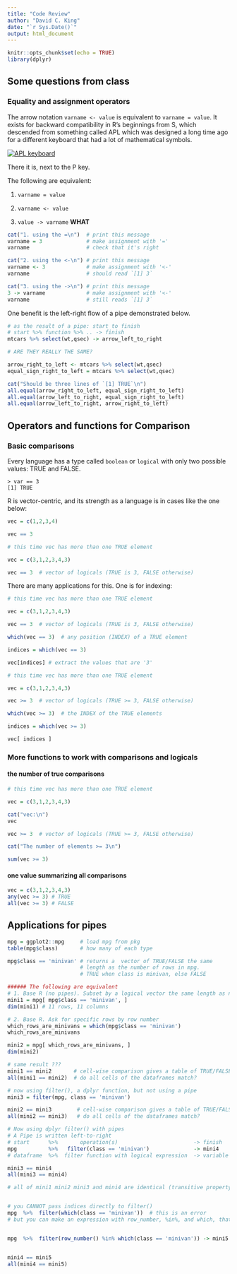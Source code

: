 ```yaml
---
title: "Code Review"
author: "David C. King"
date: "`r Sys.Date()`"
output: html_document
---
```


```r
knitr::opts_chunk$set(echo = TRUE)
library(dplyr)
```

## Some questions from class

### Equality and assignment operators

The arrow notation `varname <- value` is equivalent to `varname = value`. It exists for backward compatibility in R's beginnings from S, which descended from something called APL which was designed a long time ago for a different keyboard that had a lot of mathematical symbols.

[![APL keyboard](img/410px-APL-keybd2.svg.webp)](https://en.wikipedia.org/wiki/APL_(programming_language))

There it is, next to the P key.

The following are equivalent:

1. `varname = value`

2. `varname <- value`

3. `value -> varname` **WHAT**

```r
cat("1. using the =\n")  # print this message
varname = 3              # make assignment with '='
varname                  # check that it's right

cat("2. using the <-\n") # print this message
varname <- 3             # make assignment with '<-'
varname                  # should read `[1] 3`

cat("3. using the ->\n") # print this message
3 -> varname             # make assignment with '<-'
varname                  # still reads `[1] 3` 

```

One benefit is the left-right flow of a pipe demonstrated below.


```r

# as the result of a pipe: start to finish
# start %>% function %>% .. -> finish
mtcars %>% select(wt,qsec) -> arrow_left_to_right

# ARE THEY REALLY THE SAME?

arrow_right_to_left <- mtcars %>% select(wt,qsec) 
equal_sign_right_to_left = mtcars %>% select(wt,qsec) 

cat("Should be three lines of `[1] TRUE`\n")
all.equal(arrow_right_to_left, equal_sign_right_to_left)
all.equal(arrow_left_to_right, equal_sign_right_to_left)
all.equal(arrow_left_to_right, arrow_right_to_left)
```

## Operators and functions for Comparison

### Basic comparisons

Every language has a type called `boolean` or `logical` with only two possible values: TRUE and FALSE.

```
> var == 3
[1] TRUE
```

R is vector-centric, and its strength as a language is in cases like the one below:

```r

vec = c(1,2,3,4)

vec == 3
```



```r
# this time vec has more than one TRUE element

vec = c(3,1,2,3,4,3)

vec == 3  # vector of logicals (TRUE is 3, FALSE otherwise)
```


There are many applications for this. One is for indexing:


```r
# this time vec has more than one TRUE element

vec = c(3,1,2,3,4,3)

vec == 3  # vector of logicals (TRUE is 3, FALSE otherwise)

which(vec == 3)  # any position (INDEX) of a TRUE element

indices = which(vec == 3)

vec[indices] # extract the values that are '3'

```


```r
# this time vec has more than one TRUE element

vec = c(3,1,2,3,4,3)

vec >= 3  # vector of logicals (TRUE >= 3, FALSE otherwise)

which(vec >= 3)  # the INDEX of the TRUE elements

indices = which(vec >= 3)

vec[ indices ]

```

### More functions to work with comparisons and logicals

#### the number of true comparisons

```r
# this time vec has more than one TRUE element

vec = c(3,1,2,3,4,3)

cat("vec:\n")
vec

vec >= 3  # vector of logicals (TRUE >= 3, FALSE otherwise)

cat("The number of elements >= 3\n")

sum(vec >= 3)

```
#### one value summarizing all comparisons

```r
vec = c(3,1,2,3,4,3)
any(vec >= 3) # TRUE
all(vec >= 3) # FALSE

```

## Applications for pipes

```r
mpg = ggplot2::mpg     # load mpg from pkg
table(mpg$class)       # how many of each type

mpg$class == 'minivan' # returns a  vector of TRUE/FALSE the same 
                       # length as the number of rows in mpg.
                       # TRUE when class is minivan, else FALSE

###### The following are equivalent
# 1. Base R (no pipes). Subset by a logical vector the same length as nrows(mpg)
mini1 = mpg[ mpg$class == 'minivan', ] 
dim(mini1) # 11 rows, 11 columns

# 2. Base R. Ask for specific rows by row number
which_rows_are_minivans = which(mpg$class == 'minivan')
which_rows_are_minivans

mini2 = mpg[ which_rows_are_minivans, ]
dim(mini2)

# same result ???
mini1 == mini2       # cell-wise comparison gives a table of TRUE/FALSE
all(mini1 == mini2)  # do all cells of the dataframes match?

# now using filter(), a dplyr function, but not using a pipe
mini3 = filter(mpg, class == 'minivan')

mini2 == mini3        # cell-wise comparison gives a table of TRUE/FALSE
all(mini2 == mini3)   # do all cells of the dataframes match?

# Now using dplyr filter() with pipes
# A Pipe is written left-to-right
# start      %>%       operation(s)                        -> finish
mpg          %>%   filter(class == 'minivan')              -> mini4
# dataframe  %>%  filter function with logical expression  -> variable name

mini3 == mini4
all(mini3 == mini4)

# all of mini1 mini2 mini3 and mini4 are identical (transitive property of equality)


# you CANNOT pass indices directly to filter()
mpg  %>%  filter(which(class == 'minivan'))  # this is an error
# but you can make an expression with row_number, %in%, and which, that works


mpg  %>%  filter(row_number() %in% which(class == 'minivan')) -> mini5 # this works, but is unnecessary and clunky


mini4 == mini5
all(mini4 == mini5)
```